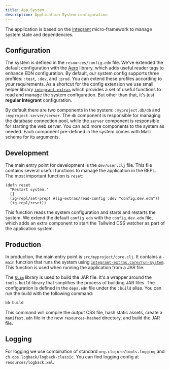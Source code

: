 ```yaml
---
title: App System
description: Application System configuration
---
```


The application is based on the [Integrant](https://github.com/weavejester/integrant) micro-framework to manage system state and dependencies.

## Configuration

The system is defined in the `resources/config.edn` file. We've extended the default configuration with the [Aero](https://github.com/juxt/aero) library, which adds useful reader tags to enhance EDN configuration. By default, our system config supports three profiles: `:test`, `:dev`, and `:prod`. You can extend these profiles according to your requirements.
As a shortcut for the config extension we use small helper library [`integrant-extras`](https://github.com/abogoyavlensky/integrant-extras) which provides a set of useful functions to read and manage the system configuration.
But other than that, it's just **regular Integrant** configuration.

By default there are two components in the system: `:myproject.db/db` and `:myproject.server/server`.
The `db` component is responsible for managing the database connection pool, while the `server` component is responsible for starting the web server. You can add more components to the system as needed.
Each component pre-defined in the system comes with Malli schema for its arguments.

## Development

The main entry point for development is the `dev/user.clj` file. This file contains several useful functions to manage the application in the REPL. The most important function is `reset`:

```
(defn reset
  "Restart system."
  []
  (ig-repl/set-prep! #(ig-extras/read-config :dev "config.dev.edn"))
  (ig-repl/reset))
```

This function reads the system configuration and starts and restarts the system. We extend the default `config.edn` with the `config.dev.edn` file, which adds an extra component to start the Tailwind CSS watcher as part of the application system.

## Production

In production, the main entry point is `src/myproject/core.clj`. It contains a `-main` function that runs the system using [`integrant-extras.core/run-system`](https://github.com/abogoyavlensky/integrant-extras/blob/d075a98504199fb4c7830b1085b915d17109fdc3/src/integrant_extras/core.clj#L68-L75). This function is used when running the application from a JAR file.

The [`Slim`](https://github.com/abogoyavlensky/slim) library is used to build the JAR file. It's a wrapper around the `tools.build` library that simplifies the process of building JAR files. The configuration is defined in the `deps.edn` file under the `:build` alias. You can run the build with the following command:

```bash
bb build
```

This command will compile the output CSS file, hash static assets, create a `manifest.edn` file in the new `resources-hashed` directory, and build the JAR file.

## Logging

For logging we use combination of standard `org.clojure/tools.logging` and `ch.qos.logback/logback-classic`. You can find logging config at `resources/logback.xml`.
